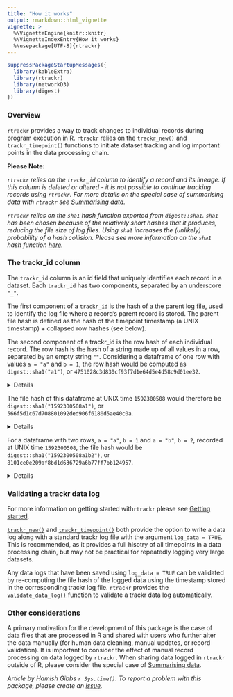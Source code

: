 ```yaml
---
title: "How it works"
output: rmarkdown::html_vignette
vignette: >
  %\VignetteEngine{knitr::knitr}
  %\VignetteIndexEntry{How it works}
  %\usepackage[UTF-8]{rtrackr}
---
```


```r
suppressPackageStartupMessages({
  library(kableExtra)
  library(rtrackr)
  library(networkD3)
  library(digest)
})
```

### Overview
`rtrackr` provides a way to track changes to individual records during program execution in R. `rtrackr` relies on the `trackr_new()` and `trackr_timepoint()` functions to initiate dataset tracking and log important points in the data processing chain.

**Please Note:** 

*`rtrackr` relies on the `trackr_id` column to identify a record and its lineage. If this column is deleted or altered - it is not possible to continue tracking records using `rtrackr`. For more details on the special case of summarising data with `rtrackr` see [Summarising data](https://hamishgibbs.github.io/rtrackr/articles/summarising_data.html).*

*`rtrackr` relies on the `sha1` hash function exported from `digest::sha1`. `sha1` has been chosen because of the relatively short hashes that it produces, reducing the file size of log files. Using `sha1` increases the (unlikely) probability of a hash collision. Please see more information on the `sha1` hash function [here](https://en.wikipedia.org/wiki/SHA-1).*

### The trackr_id column

The `trackr_id` column is an id field that uniquely identifies each record in a dataset. Each `trackr_id` has two components, separated by an underscore `"_"`.

The first component of a `trackr_id` is the hash of a the parent log file, used to identify the log file where a record's parent record is stored. The parent file hash is defined as the hash of the timepoint timestamp (a UNIX timestamp) + collapsed row hashes (see below).

The second component of a trackr_id is the row hash of each individual record. The row hash is the hash of a string made up of all values in a row, separated by an empty string `""`. Considering a dataframe of one row with values `a = "a"` and `b = 1`, the row hash would be computed as `digest::sha1("a1")`, or `4751028c3d830cf93f7d1e64d5e4d58c9d01ee32`. 

<details><summary>Details</summary>
Defining the example dataset:
```r
df <- data.frame(a = 'a', b = 1)
```
```r
kable(df) %>%
  kable_styling(bootstrap_options = c("striped", "hover", "condensed"))
```

An example row hash for the first (and only) row of the dataframe:
```r
row <- 'a1'
digest::sha1(row)
```
</details>

The file hash of this dataframe at UNIX time `1592300508` would therefore be `digest::sha1("1592300508a1")`, or `566f5d1c67d708801092ded906f6180d5ae40c0a`.

<details><summary>Details</summary>
Using the same row hash as above:

```r
file_hash <- digest::sha1(c('1592300508', digest::sha1(row)))
```

</details>

For a dataframe with two rows, `a = "a"`, `b = 1` and `a = "b"`, `b = 2`, recorded at UNIX time `1592300508`, the file hash would be `digest::sha1("1592300508a1b2")`, or `8101ce0e209af8bd1d636729a6b77ff7bb124957`.

<details><summary>Details</summary>

```r
digest::sha1(c('1592300508', digest::sha1('a1'), digest::sha1('b2')))
```

</details>

### Validating a trackr data log

For more information on getting started with`rtrackr` please see [Getting started](https://hamishgibbs.github.io/rtrackr/articles/getting_started.html).

[`trackr_new()`](https://hamishgibbs.github.io/rtrackr/reference/trackr_new.html) and [`trackr_timepoint()`](https://hamishgibbs.github.io/rtrackr/reference/trackr_timepoint.html) both provide the option to write a data log along with a standard trackr log file with the argument `log_data = TRUE`. This is recommended, as it provides a full hisotry of all timepoints in a data processing chain, but may not be practical for repeatedly logging very large datasets. 

Any data logs that have been saved using `log_data = TRUE` can be validated by re-computing the file hash of the logged data using the timestamp stored in the corresponding trackr log file. `rtrackr` provides the [`validate_data_log()`](https://hamishgibbs.github.io/rtrackr/reference/validate_data_log.html) function to validate a trackr data log automatically.

### Other considerations
A primary motivation for the development of this package is the case of data files that are processed in R and shared with users who further alter the data manually (for human data cleaning, manual updates, or record validation). It is important to consider the effect of manual record processing on data logged by `rtrackr`. When sharing data logged in `rtrackr` outside of R, please consider the special case of [Summarising data](https://hamishgibbs.github.io/rtrackr/articles/summarising_data.html).

*Article by Hamish Gibbs `r Sys.time()`. To report a problem with this package, please create an [issue](https://github.com/hamishgibbs/rtrackr/issues).*

